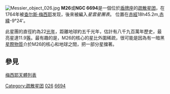 [[File:Messier_object_026.jpg|thumb]]
'''M26'''或'''NGC 6694'''是一個位於[[盾牌座|盾牌座]]的[[疏散星团|疏散星团]]，在1764年被[[查尔斯·梅西耶|查尔斯·梅西耶]]发现，後來被編入''星雲星團表''。 位置在[[赤經|赤經]]18h45.2m,[[赤緯|赤緯]]-9°24'。

此星團的直徑約為22[[光年|光年]]，距離地球約五千光年，估計有八千九百萬年歷史，最亮星達11.9[[視星等|等]]。最有趣的是，M26的核心的星比外圍稀疏，很可能是因為有一暗黑[[星際物質|星際物質]]介於M26的核心和地球之間，把一部分星擋著。

== 參見 ==
[[梅西耶天體列表|梅西耶天體列表]]

{{星團小作品}}
{{梅西耶天體}}

[[Category:疏散星团|Category:疏散星团]]
[[Category:梅西耶天體|026]]
[[Category:盾牌座NGC天体|6694]]